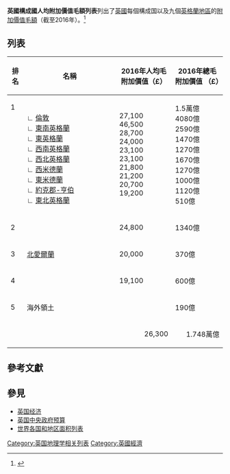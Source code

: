 '''英國構成國人均附加價值毛額列表'''列出了[[聯合王國|英國]]每個構成国以及九個[[區域_(英格蘭)|英格蘭地區]]的[[附加價值毛額|附加價值毛額]]（截至2016年）。<ref>{{Cite web|title=Regional gross value added (income approach), UK- Office for National Statistics|url=https://www.ons.gov.uk/economy/grossvalueaddedgva/bulletins/regionalgrossvalueaddedbalanceduk/1998to2016/pdf|author=Ian|first=Cullen|work=www.ons.gov.uk|accessdate=2020-08-21|archive-date=2018-06-20|archive-url=https://www.webcitation.org/70KECQtTi?url=https://www.ons.gov.uk/economy/grossvalueaddedgva/bulletins/regionalgrossvalueaddedincomeapproach/december2016|dead-url=no}}</ref>
== 列表 ==
{| class="wikitable" style="text-align:right"
|-
! 排名
! scope="col" width="200px" | 名稱
! 2016年人均毛附加價值（£）
! 2016年總毛附加價值 （£）
|-
| style=vertical-align:top; | 1
| style=text-align:left; | {{flag|England}}<br />
∟ [[伦敦|倫敦]]<br />
∟ [[東南英格蘭|東南英格蘭]]<br />
∟ [[東英格蘭|東英格蘭]]<br />
∟ [[西南英格蘭|西南英格蘭]]<br />
∟ [[西北英格蘭|西北英格蘭]]<br />
∟ [[西米德兰|西米德蘭]]<br />
∟ [[東米德蘭|東米德蘭]]<br />
∟ [[约克郡-亨伯|約克郡-亨伯]]<br />
∟ [[东北英格兰|東北英格蘭]]
| 27,100<br />
46,500<br />
28,700<br />
24,000<br />
23,100<br />
23,100<br />
21,800<br />
21,200<br />
20,700<br />
19,200
| 1.5萬億<br />
4080億<br />
2590億<br />
1470億<br />
1270億<br />
1670億<br />
1270億<br />
1000億<br />
1120億<br />
510億
|-
| 2
| style=text-align:left; | {{flag|Scotland}}
| 24,800
| 1340億
|-
| 3
| style=text-align:left; | [[北愛爾蘭|北愛爾蘭]]
| 20,000
| 370億
|-
| 4
| style=text-align:left; | {{flag|Wales}}
| 19,100
| 600億
|-
|5
| style=text-align:left; | 海外領土{{efn|额外收入数字主要是指来自[[北海油田|北海油田]]的石油销售的收入，其中绝大部分（约90%）位于苏格兰水域内。)}}
|
| 190億
|-
!
! style=text-align:left; | {{flag|United Kingdom}}
! style=text-align:right; | 26,300
! style=text-align:right; | 1.748萬億
|}

== 參考文獻 ==
{{notelist}}
{{reflist}}

==參見==
* [[英国经济|英国经济]] 
* [[英国中央政府预算|英国中央政府预算]] 
* [[世界各国和地区面积列表|世界各国和地区面积列表]] 

[[Category:英国地理学相关列表|Category:英国地理学相关列表]]
[[Category:英國經濟|Category:英國經濟]]